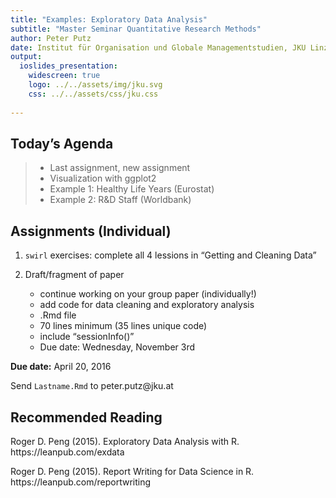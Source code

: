 ```yaml
---
title: "Examples: Exploratory Data Analysis"
subtitle: "Master Seminar Quantitative Research Methods"
author: Peter Putz
date: Institut für Organisation und Globale Managementstudien, JKU Linz
output: 
  ioslides_presentation:
    widescreen: true
    logo: ../../assets/img/jku.svg
    css: ../../assets/css/jku.css
    
---
```



## Today's Agenda


>- Last assignment, new assignment
>- Visualization with ggplot2
>- Example 1: Healthy Life Years (Eurostat)
>- Example 2: R&D Staff (Worldbank)




## Assignments (Individual)

1. `swirl` exercises: complete all 4 lessions in "Getting and Cleaning Data"

2. Draft/fragment of paper
    - continue working on your group paper (individually!)
    - add code for data cleaning and exploratory analysis
    - .Rmd file
    - 70 lines minimum (35 lines unique code)
    - include "sessionInfo()"
    - Due date: Wednesday, November 3rd

**Due date:** April 20, 2016

Send `Lastname.Rmd` to peter.putz@jku.at    


## Recommended Reading

Roger D. Peng (2015). Exploratory Data Analysis with R. https://leanpub.com/exdata

Roger D. Peng (2015). Report Writing for Data Science in R. https://leanpub.com/reportwriting
